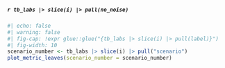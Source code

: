 ##### `r tb_labs |> slice(i) |> pull(no_noise)`

```r
#| echo: false
#| warning: false
#| fig-cap: !expr glue::glue("{tb_labs |> slice(i) |> pull(label)}")
#| fig-width: 10
scenario_number <- tb_labs |> slice(i) |> pull("scenario")
plot_metric_leaves(scenario_number = scenario_number)
```
